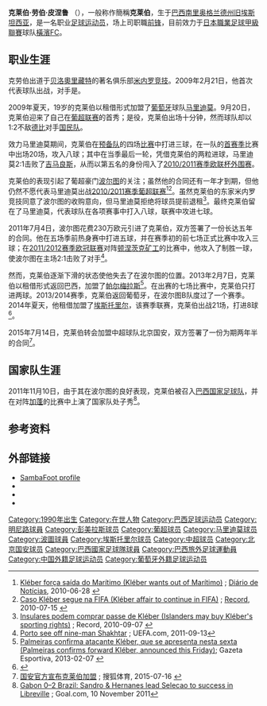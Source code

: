 {{noteTA|G1=Football}}
{{Infobox football biography
| name = 克莱伯
| image = 
| fullname = 克莱伯·劳伯·皮涅鲁
| birth_date = {{birth date and age|1990|5|2|df=y}}
| birth_place = {{巴西}}[[旧埃斯坦西亚|旧埃斯坦西亚]]
| height = {{height|m=1.87}}
| position = [[前锋_(足球)|前锋]]
| currentclub = [[横滨FC|横滨FC]]
| clubnumber = 9
| youthyears1 = 2004 | youthclubs1 = {{link-en|SER南卡希亚斯|Sociedade Esportiva e Recreativa Caxias do Sul}}
| youthyears2 = 2004–2005 | youthclubs2 = {{link-en|法布里尔竞技|Fabril Esporte Clube}}
| youthyears3 = 2006 | youthclubs3 = [[维拉诺瓦足球俱乐部|维拉诺瓦]]
| youthyears4 = 2007–2009 | youthclubs4 = [[米内罗竞技俱乐部|米内罗竞技]]  
| years1 = 2009–2011 | clubs1 = [[米内罗竞技俱乐部|米内罗竞技]] | caps1 = 4 | goals1 = 0
| years2 = 2009–2011 | clubs2 = → [[馬里迪莫體育會|马里迪莫]]（租借） | caps2 = 38 | goals2 = 15
| years3 = 2011–2015 | clubs3 = [[波尔图足球俱乐部|波尔图]] | caps3 = 26 | goals3 = 9
| years4 = 2013 | clubs4 = → [[彭美拉斯體育會|帕尔梅拉斯]]（租借） | caps4 = 7 | goals4 = 2
| years5 = 2013–2014 | clubs5 = [[波图足球会B队|波尔图B队]] | caps5 = 15 | goals5 = 3
| years6 = 2014–2015 | clubs6 = → [[埃斯托里尔足球俱乐部|埃斯托里尔]]（租借） | caps6 = 21 | goals6 = 8
| years7 = 2015–2016 | clubs7 = [[北京中赫国安足球俱乐部|北京国安]] | caps7 = 11 | goals7 = 0
| years8 = 2016–2019 | clubs8 = [[埃斯托里爾足球俱樂部|埃斯托里爾]] | caps8 = 49 | goals8 = 16
| years9 = 2019 | clubs9 = → [[市原千葉JEF聯|千叶市原]] (外借) | caps9 = 38 | goals9 = 17
| years10 = 2020 | clubs10 = [[市原千葉JEF聯|千叶市原]] | caps10 = 27 | goals10 = 7
| years11 = 2021– | clubs11 = [[橫濱FC|橫濱FC]]| caps11 = 15 | goals11 = 3
| nationalyears1 = 2011 | nationalteam1 = [[巴西国家足球队|巴西]] | nationalcaps1 = 2 | nationalgoals1 = 0
| club-update = 2021年6月1日
| nationalteam-update =
}}
'''克莱伯·劳伯·皮涅鲁''' （{{bd|1990年|5月2日|catIdx=P}}），一般称作簡稱'''克莱伯'''，生于[[巴西|巴西]][[南里奥格兰德州|南里奥格兰德州]][[旧埃斯坦西亚|旧埃斯坦西亚]]，是一名职业[[足球运动员|足球运动员]]，场上司职職[[前锋_(足球)|前锋]]，目前效力于[[日本職業足球甲級聯賽|日本職業足球甲級聯賽]]球队[[橫濱FC|橫濱FC]]。

==职业生涯==
克劳伯出道于[[贝洛奧里藏特|贝洛奧里藏特]]的著名俱乐部[[米内罗竞技|米内罗竞技]]。2009年2月21日，他首次代表球队出战{{link-en|米内洛州级联赛|Campeonato Mineiro}}，对手是{{link-en|里约布兰科竞技|Rio Branco Esporte Clube}}。

2009年夏天，19岁的克莱伯以租借形式加盟了[[葡萄牙|葡萄牙]]球队[[马里迪莫体育会|马里迪莫]]。9月20日，克莱伯迎来了自己在[[葡超联赛|葡超联赛]]的首秀；是役，克莱伯出场十分钟，然而球队却以1:2不敌[[同城德比|德比]]对手[[国民体育会_(葡萄牙)|国民队]]。

效力马里迪莫期间，克莱伯在[[马里迪莫B队|预备队]]的四场[[葡萄牙足球乙级联赛|比赛]]中打进三球，在一队的[[2009年至2010年葡萄牙足球超级联赛|首赛季]]比赛中出场20场，攻入八球；其中在当季最后一轮，凭借克莱伯的两粒进球，马里迪莫2:1击败了[[維多利亞體育會|吉马良斯]]，从而以第五名的身份闯入了[[2010/11赛季欧洲联赛|2010/2011赛季欧联杯外围赛]]。

克莱伯的表现引起了葡超豪门[[波尔图足球俱乐部|波尔图]]的关注；虽然他的合同还有一年才到期，但他仍然不愿代表马里迪莫出战[[葡萄牙足球超级联赛2010–2011赛季|2010/2011赛季葡超联赛]]<ref>[http://www.dnoticias.pt/actualidade/desporto/216252-kleber-forca-saida-do-maritimo?quicktabs_2=1 Kléber força saída do Marítimo (Kléber wants out of Marítimo)] {{Wayback|url=http://www.dnoticias.pt/actualidade/desporto/216252-kleber-forca-saida-do-maritimo?quicktabs_2=1 |date=20150531205743 }}; [[Diário_de_Notícias|Diário de Notícias]], 2010-06-28 {{pt icon}}</ref><ref>[http://www.record.xl.pt/Futebol/Nacional/1a_liga/Porto/interior.aspx?content_id=452099 Caso Kléber segue na FIFA (Kléber affair to continue in FIFA)] {{Wayback|url=http://www.record.xl.pt/Futebol/Nacional/1a_liga/Porto/interior.aspx?content_id=452099 |date=20150601010857 }}; [[Record_(newspaper)|Record]], 2010-07-15 {{pt icon}}</ref>。虽然克莱伯的东家米内罗竞技同意了波尔图的收购意向，但马里迪莫拒绝将球员提前退租<ref>[http://www.record.xl.pt/Futebol/Nacional/1a_liga/maritimo/interior.aspx?content_id=461750 Insulares podem comprar passe de Kléber (Islanders may buy Kléber's sporting rights)] {{Wayback|url=http://www.record.xl.pt/Futebol/Nacional/1a_liga/maritimo/interior.aspx?content_id=461750 |date=20100909153323 }}; Record, 2010-09-07 {{pt icon}}</ref>。最终克莱伯留在了马里迪莫，代表球队在各项赛事中打入八球，联赛中攻进七球。

2011年7月4日，波尔图花费230万欧元引进了克莱伯，双方签署了一份长达五年的合同。他在五场季前热身赛中打进五球，并在赛季初的前七场正式比赛中攻入三球；在[[2011–12年欧洲冠军联赛|2011/2012赛季欧冠联赛]]对阵[[顿涅茨克矿工|顿涅茨克矿工]]的比赛中，他攻入了制胜一球，使波尔图在主场2:1击败了对手<ref>[http://www.uefa.com/uefachampionsleague/season=2012/matches/round=2000263/match=2007573/postmatch/report/index.html#porto+edge+shakhtar Porto see off nine-man Shakhtar] {{Wayback|url=http://www.uefa.com/uefachampionsleague/season=2012/matches/round=2000263/match=2007573/postmatch/report/index.html#porto+edge+shakhtar |date=20171223044233 }}; UEFA.com, 2011-09-13</ref>。

然而，克莱伯逐渐下滑的状态使他失去了在波尔图的位置。2013年2月7日，克莱伯以租借形式返回巴西，加盟了[[彭美拉斯体育会|帕尔梅拉斯]]<ref>[http://www.gazetaesportiva.net/noticia/2013/02/palmeiras/palmeiras-confirma-atacante-kleber-que-se-apresenta-nesta-sexta.html Palmeiras confirma atacante Kléber, que se apresenta nesta sexta (Palmeiras confirms forward Kléber, announced this Friday)]; Gazeta Esportiva, 2013-02-07 {{pt icon}}</ref>。在出赛的七场比赛中，克莱伯只打进两球。2013/2014赛季，克莱伯返回葡萄牙，在波尔图B队度过了一个赛季。2014年夏天，他租借加盟了[[埃斯托里尔足球俱乐部|埃斯托里尔]]，该赛季联赛，克莱伯出战21场，打进8球<ref>{{cite web |url=http://www.transfermarkt.com/kleber/leistungsdaten/spieler/103585/plus/?saison=2014 |language=en |title=Kleber - Performance Data |publisher=Transfermarkt |accessdate=2015-07-21 |archive-date=2019-10-02 |archive-url=https://web.archive.org/web/20191002115851/https://www.transfermarkt.com/kleber/leistungsdaten/spieler/103585/plus/?saison=2014 |dead-url=no }}</ref>。

2015年7月14日，克莱伯转会加盟中超球队北京国安，双方签署了一份为期两年半的合同<ref>[http://sports.sohu.com/20150716/n416913780.shtml 国安官方宣布克莱伯加盟] {{Wayback|url=http://sports.sohu.com/20150716/n416913780.shtml |date=20170820112656 }}; 搜狐体育, 2015-07-16 {{zh icon}}</ref>。

==国家队生涯==
2011年11月10日，由于其在波尔图的良好表现，克莱伯被召入[[巴西国家足球队|巴西国家足球队]]，并在对阵[[加蓬国家足球队|加蓬]]的比赛中上演了国家队处子秀<ref>[http://www.goal.com/en/match/70149/gabon-vs-brazil/report Gabon 0–2 Brazil: Sandro & Hernanes lead Selecao to success in Libreville] {{Wayback|url=http://www.goal.com/en/match/70149/gabon-vs-brazil/report |date=20180829212118 }}; Goal.com, 10 November 2011</ref>。
==参考资料==
{{reflist|2}}

==外部链接==
*[http://www.sambafoot.com/en/players/4209_kleber.html SambaFoot profile] {{Wayback|url=http://www.sambafoot.com/en/players/4209_kleber.html |date=20190724101655 }}
*{{ForaDeJogo|199005020001|Kléber}}
*{{NFT player|pid=45537|Kléber}}
*{{Soccerway|kleber-laube-pinheiro/74337|Kléber}}

{{2015年中超分类名单北京}}
{{2016年中超分类名单北京}}

{{DEFAULTSORT:Kleber Laube Pinheiro}}
[[Category:1990年出生|Category:1990年出生]]
[[Category:在世人物|Category:在世人物]]
[[Category:巴西足球运动员|Category:巴西足球运动员]]
[[Category:明尼路球員|Category:明尼路球員]]
[[Category:彭美拉斯球员|Category:彭美拉斯球员]]
[[Category:葡超球员|Category:葡超球员]]
[[Category:马里迪莫球员|Category:马里迪莫球员]]
[[Category:波圖球員|Category:波圖球員]]
[[Category:埃斯托里尔球员|Category:埃斯托里尔球员]]
[[Category:中超球员|Category:中超球员]]
[[Category:北京国安球员|Category:北京国安球员]]
[[Category:巴西國家足球隊球員|Category:巴西國家足球隊球員]]
[[Category:巴西旅外足球運動員|Category:巴西旅外足球運動員]]
[[Category:中国外籍足球运动员|Category:中国外籍足球运动员]]
[[Category:葡萄牙外籍足球运动员|Category:葡萄牙外籍足球运动员]]